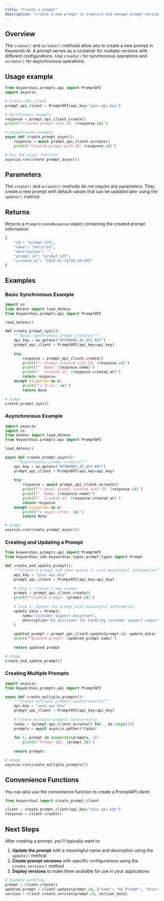 ```yaml
---
title: "Create a prompt"
description: "Create a new prompt to organize and manage prompt versions"
---
```


## Overview

The `create()` and `acreate()` methods allow you to create a new prompt in Keywords AI. A prompt serves as a container for multiple versions with different configurations. Use `create()` for synchronous operations and `acreate()` for asynchronous operations.

## Usage example

```python
from keywordsai.prompts.api import PromptAPI
import asyncio

# Create the client
prompt_api_client = PromptAPI(api_key="your-api-key")

# Synchronous example
response = prompt_api_client.create()
print(f"Created prompt with ID: {response.id}")

# Asynchronous example
async def create_prompt_async():
    response = await prompt_api_client.acreate()
    print(f"Created prompt with ID: {response.id}")

# Run the async function
asyncio.run(create_prompt_async())
```

## Parameters

The `create()` and `acreate()` methods do not require any parameters. They create a new prompt with default values that can be updated later using the `update()` method.

## Returns

Returns a `PromptCreateResponse` object containing the created prompt information:

```python
{
    "id": "prompt-123",
    "name": "Untitled",
    "description": "",
    "prompt_id": "prompt-123",
    "created_at": "2024-01-15T10:30:00Z"
}
```

## Examples

### Basic Synchronous Example

```python
import os
from dotenv import load_dotenv
from keywordsai.prompts.api import PromptAPI

load_dotenv()

def create_prompt_sync():
    """Basic synchronous prompt creation"""
    api_key = os.getenv("KEYWORDS_AI_API_KEY")
    prompt_api_client = PromptAPI(api_key=api_key)
    
    try:
        response = prompt_api_client.create()
        print(f"✓ Prompt created with ID: {response.id}")
        print(f"  Name: {response.name}")
        print(f"  Created at: {response.created_at}")
        return response
    except Exception as e:
        print(f"✗ Error: {e}")
        return None

# Usage
create_prompt_sync()
```

### Asynchronous Example

```python
import asyncio
import os
from dotenv import load_dotenv
from keywordsai.prompts.api import PromptAPI

load_dotenv()

async def create_prompt_async():
    """Asynchronous prompt creation"""
    api_key = os.getenv("KEYWORDS_AI_API_KEY")
    prompt_api_client = PromptAPI(api_key=api_key)
    
    try:
        response = await prompt_api_client.acreate()
        print(f"✓ Async prompt created with ID: {response.id}")
        print(f"  Name: {response.name}")
        print(f"  Created at: {response.created_at}")
        return response
    except Exception as e:
        print(f"✗ Async error: {e}")
        return None

# Usage
asyncio.run(create_prompt_async())
```

### Creating and Updating a Prompt

```python
from keywordsai.prompts.api import PromptAPI
from keywordsai_sdk.keywordsai_types.prompt_types import Prompt

def create_and_update_prompt():
    """Create a prompt and then update it with meaningful information"""
    api_key = "your-api-key"
    prompt_api_client = PromptAPI(api_key=api_key)
    
    # Step 1: Create a new prompt
    prompt = prompt_api_client.create()
    print(f"Created prompt: {prompt.id}")
    
    # Step 2: Update the prompt with meaningful information
    update_data = Prompt(
        name="Customer Support Assistant",
        description="AI assistant for handling customer support inquiries"
    )
    
    updated_prompt = prompt_api_client.update(prompt.id, update_data)
    print(f"Updated prompt: {updated_prompt.name}")
    
    return updated_prompt

# Usage
create_and_update_prompt()
```

### Creating Multiple Prompts

```python
import asyncio
from keywordsai.prompts.api import PromptAPI

async def create_multiple_prompts():
    """Create multiple prompts asynchronously"""
    api_key = "your-api-key"
    prompt_api_client = PromptAPI(api_key=api_key)
    
    # Create multiple prompts concurrently
    tasks = [prompt_api_client.acreate() for _ in range(3)]
    prompts = await asyncio.gather(*tasks)
    
    for i, prompt in enumerate(prompts, 1):
        print(f"Prompt {i}: {prompt.id}")
    
    return prompts

# Usage
asyncio.run(create_multiple_prompts())
```

## Convenience Functions

You can also use the convenience function to create a PromptAPI client:

```python
from keywordsai import create_prompt_client

client = create_prompt_client(api_key="your-api-key")
response = client.create()
```

## Next Steps

After creating a prompt, you'll typically want to:

1. **Update the prompt** with a meaningful name and description using the `update()` method
2. **Create prompt versions** with specific configurations using the `create_version()` method
3. **Deploy versions** to make them available for use in your applications

```python
# Example workflow
prompt = client.create()
updated_prompt = client.update(prompt.id, {"name": "My Prompt", "description": "Description"})
version = client.create_version(prompt.id, version_data)
```
